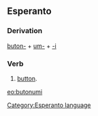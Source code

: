 ==Esperanto==
===Derivation===
[[butono|buton-]] + [[um-]] + [[-i]]
===Verb===
# [[button]].

[[eo:butonumi]]
[[Category:Esperanto language]]
{{Universala Vortaro}}